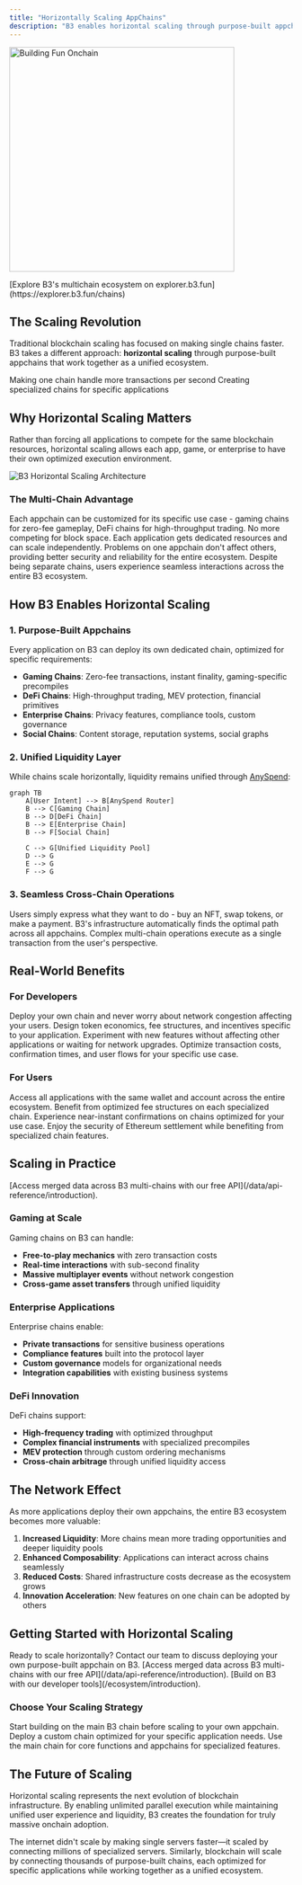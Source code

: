 ```yaml
---
title: "Horizontally Scaling AppChains"
description: "B3 enables horizontal scaling through purpose-built appchains, each optimized for specific use cases while maintaining unified liquidity and user experience."
---
```


<img
  src="/docs/Screenshot2025-08-03at12.04.22PM.png"
  alt="Building Fun Onchain"
  height="400"
  className="rounded-xl"
  title={true}
/>

<Note>
  [Explore B3's multichain ecosystem on explorer.b3.fun](https://explorer.b3.fun/chains)
</Note>

## The Scaling Revolution

Traditional blockchain scaling has focused on making single chains faster. B3 takes a different approach: **horizontal scaling** through purpose-built appchains that work together as a unified ecosystem.

<CardGroup cols={2}>
  <Card title="Vertical Scaling" icon="arrow-up">
    Making one chain handle more transactions per second
  </Card>
  <Card title="Horizontal Scaling" icon="arrow-right">
    Creating specialized chains for specific applications
  </Card>
</CardGroup>

## Why Horizontal Scaling Matters

Rather than forcing all applications to compete for the same blockchain resources, horizontal scaling allows each app, game, or enterprise to have their own optimized execution environment.

<img
  src="/images/gamechains-diagram.jpg"
  alt="B3 Horizontal Scaling Architecture"
  className="w-full rounded-2xl"
/>

### The Multi-Chain Advantage

<CardGroup cols={2}>
  <Card title="Application-Specific Optimization" icon="gear">
    Each appchain can be customized for its specific use case - gaming chains for zero-fee gameplay, DeFi chains for high-throughput trading.
  </Card>
  <Card title="Unlimited Throughput" icon="bolt">
    No more competing for block space. Each application gets dedicated resources and can scale independently.
  </Card>
  <Card title="Isolated Risk" icon="shield">
    Problems on one appchain don't affect others, providing better security and reliability for the entire ecosystem.
  </Card>
  <Card title="Unified Experience" icon="link">
    Despite being separate chains, users experience seamless interactions across the entire B3 ecosystem.
  </Card>
</CardGroup>

## How B3 Enables Horizontal Scaling

### 1. Purpose-Built Appchains

Every application on B3 can deploy its own dedicated chain, optimized for specific requirements:

- **Gaming Chains**: Zero-fee transactions, instant finality, gaming-specific precompiles
- **DeFi Chains**: High-throughput trading, MEV protection, financial primitives
- **Enterprise Chains**: Privacy features, compliance tools, custom governance
- **Social Chains**: Content storage, reputation systems, social graphs

### 2. Unified Liquidity Layer

While chains scale horizontally, liquidity remains unified through [AnySpend](/protocol/liquidity):

```mermaid
graph TB
    A[User Intent] --> B[AnySpend Router]
    B --> C[Gaming Chain]
    B --> D[DeFi Chain] 
    B --> E[Enterprise Chain]
    B --> F[Social Chain]
    
    C --> G[Unified Liquidity Pool]
    D --> G
    E --> G
    F --> G
```

### 3. Seamless Cross-Chain Operations

<Steps>
  <Step title="Express Intent">
    Users simply express what they want to do - buy an NFT, swap tokens, or make a payment.
  </Step>
  <Step title="Automatic Routing">
    B3's infrastructure automatically finds the optimal path across all appchains.
  </Step>
  <Step title="Atomic Execution">
    Complex multi-chain operations execute as a single transaction from the user's perspective.
  </Step>
</Steps>

## Real-World Benefits

### For Developers

<CardGroup cols={2}>
  <Card title="No More Congestion" icon="traffic-light">
    Deploy your own chain and never worry about network congestion affecting your users.
  </Card>
  <Card title="Custom Economics" icon="coins">
    Design token economics, fee structures, and incentives specific to your application.
  </Card>
  <Card title="Faster Innovation" icon="rocket">
    Experiment with new features without affecting other applications or waiting for network upgrades.
  </Card>
  <Card title="Better UX" icon="sparkles">
    Optimize transaction costs, confirmation times, and user flows for your specific use case.
  </Card>
</CardGroup>

### For Users

<CardGroup cols={2}>
  <Card title="Consistent Experience" icon="user-check">
    Access all applications with the same wallet and account across the entire ecosystem.
  </Card>
  <Card title="Lower Costs" icon="coins">
    Benefit from optimized fee structures on each specialized chain.
  </Card>
  <Card title="Faster Transactions" icon="clock">
    Experience near-instant confirmations on chains optimized for your use case.
  </Card>
  <Card title="Enhanced Security" icon="lock">
    Enjoy the security of Ethereum settlement while benefiting from specialized chain features.
  </Card>
</CardGroup>

## Scaling in Practice

<Note>
  [Access merged data across B3 multi-chains with our free API](/data/api-reference/introduction).
</Note>

### Gaming at Scale

Gaming chains on B3 can handle:

- **Free-to-play mechanics** with zero transaction costs
- **Real-time interactions** with sub-second finality
- **Massive multiplayer events** without network congestion
- **Cross-game asset transfers** through unified liquidity

### Enterprise Applications

Enterprise chains enable:

- **Private transactions** for sensitive business operations
- **Compliance features** built into the protocol layer
- **Custom governance** models for organizational needs
- **Integration capabilities** with existing business systems

### DeFi Innovation

DeFi chains support:

- **High-frequency trading** with optimized throughput
- **Complex financial instruments** with specialized precompiles
- **MEV protection** through custom ordering mechanisms
- **Cross-chain arbitrage** through unified liquidity access

## The Network Effect

As more applications deploy their own appchains, the entire B3 ecosystem becomes more valuable:

1. **Increased Liquidity**: More chains mean more trading opportunities and deeper liquidity pools
2. **Enhanced Composability**: Applications can interact across chains seamlessly
3. **Reduced Costs**: Shared infrastructure costs decrease as the ecosystem grows
4. **Innovation Acceleration**: New features on one chain can be adopted by others

## Getting Started with Horizontal Scaling

<Card title="Deploy Your Appchain" icon="rocket" horizontal href="https://b3builders.typeform.com/bsmntdevelopers">
  Ready to scale horizontally? Contact our team to discuss deploying your own purpose-built appchain on B3.
</Card>

<Note>
  [Access merged data across B3 multi-chains with our free API](/data/api-reference/introduction).
</Note>

<Note>
  [Build on B3 with our developer tools](/ecosystem/introduction).
</Note>

### Choose Your Scaling Strategy

<CardGroup cols={3}>
  <Card title="Shared B3 Chain" icon="users">
    Start building on the main B3 chain before scaling to your own appchain.
  </Card>
  <Card title="Dedicated Appchain" icon="server">
    Deploy a custom chain optimized for your specific application needs.
  </Card>
  <Card title="Hybrid Approach" icon="block">
    Use the main chain for core functions and appchains for specialized features.
  </Card>
</CardGroup>

## The Future of Scaling

Horizontal scaling represents the next evolution of blockchain infrastructure. By enabling unlimited parallel execution while maintaining unified user experience and liquidity, B3 creates the foundation for truly massive onchain adoption.

The internet didn't scale by making single servers faster—it scaled by connecting millions of specialized servers. Similarly, blockchain will scale by connecting thousands of purpose-built chains, each optimized for specific applications while working together as a unified ecosystem.